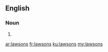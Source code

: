 ==English==

===Noun===
{{head|en|plural}}

# {{plural of|lawson|lang=en|nocat=1}}

[[ar:lawsons]]
[[fr:lawsons]]
[[ku:lawsons]]
[[my:lawsons]]